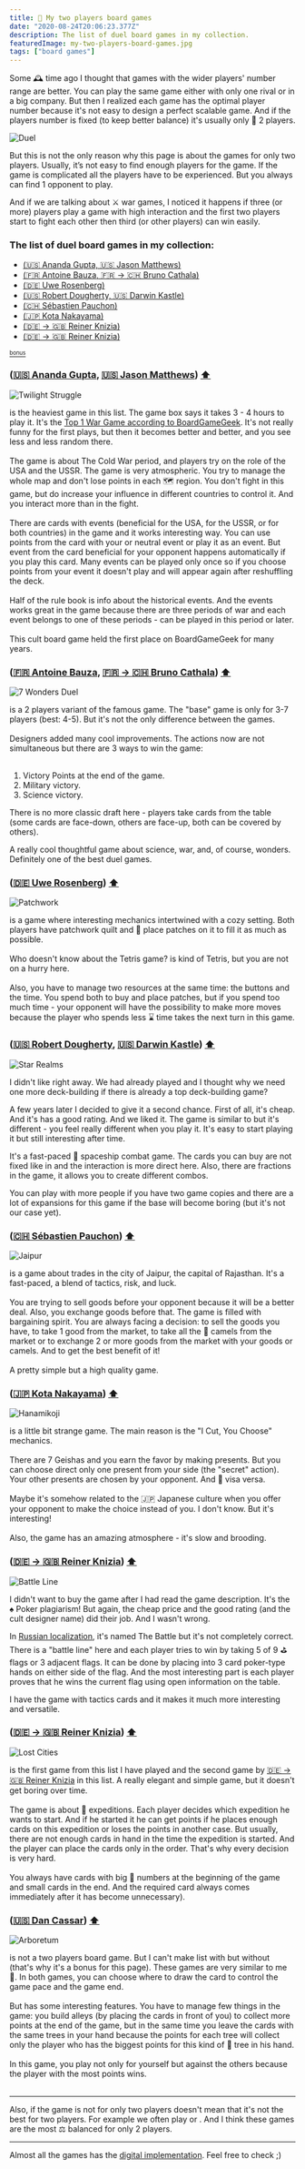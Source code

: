```yaml
---
title: 👬 My two players board games
date: "2020-08-24T20:06:23.377Z"
description: The list of duel board games in my collection.
featuredImage: my-two-players-board-games.jpg
tags: ["board games"]
---
```



Some 🕰️ time ago I thought that games with the wider players' number range are better. You can play the same game either with only one rival or in a big company.
But then I realized each game has the optimal player number because it's not easy to design a perfect scalable game. And if the players number is fixed (to keep better balance) it's usually only 👭 2 players.

![Duel](duel.jpg)

But this is not the only reason why this page is about the games for only two players. Usually, it’s not easy to find enough players for the game. If the game is complicated all the players have to be experienced. But you always can find 1 opponent to play.

And if we are talking about ⚔️ war games, I noticed it happens if three (or more) players play a  game with high interaction and the first two players start to fight each other then third (or other players) can win easily.

### The list of duel board games in my collection:<a name="list" />

- [<Game gameName="Twilight Struggle" isText /> (🇺🇸 Ananda Gupta, 🇺🇸 Jason Matthews)](#twilight-struggle)
- [<Game gameName="7 Wonders Duel" isText /> (🇫🇷 Antoine Bauza, 🇫🇷 → 🇨🇭 Bruno Cathala)](#7-wonders-duel)
- [<Game gameName="Patchwork" isText /> (🇩🇪 Uwe Rosenberg)](#patchwork)
- [<Game gameName="Star Realms" isText /> (🇺🇸 Robert Dougherty, 🇺🇸 Darwin Kastle)](#star-realms)
- [<Game gameName="Jaipur" isText /> (🇨🇭 Sébastien Pauchon)](#jaipur)
- [<Game gameName="Hanamikoji" isText /> (🇯🇵 Kota Nakayama)](#hanamikoji)
- [<Game gameName="Battle Line" isText /> (🇩🇪 → 🇬🇧 Reiner Knizia)](#battle-line)
- [<Game gameName="Lost Cities" isText /> (🇩🇪 → 🇬🇧 Reiner Knizia)](#lost-cities)

[<sub><sup>bonus</sup></sub>](#arboretum)

### <Game gameName="Twilight Struggle" /> (<a href="https://boardgamegeek.com/boardgamedesigner/3876/ananda-gupta" target="_blank">🇺🇸 Ananda Gupta</a>, <a href="https://boardgamegeek.com/boardgamedesigner/3877/jason-matthews" target="_blank">🇺🇸 Jason Matthews</a>)<a name="twilight-struggle" /> [⬆️](#list)
![Twilight Struggle](twilight-struggle.png)

<Game gameName="Twilight Struggle" isGameLinkOnly /> is the heaviest game in this list. The game box says it takes 3 - 4 hours to play it.
It's the <a href="https://boardgamegeek.com/wargames/browse/boardgame?sort=rank&rankobjecttype=family&rankobjectid=4664&rank=1#1" target="_blank">Top 1 War Game according to BoardGameGeek</a>.
It's not really funny for the first plays, but then it becomes better and better, and you see less and less random there.
<br/><br/>
The game is about The Cold War period, and players try on the role of the USA and the USSR. The game is very atmospheric. You try to manage the whole map and don't lose points in each 🗺️ region. You don't fight in this game, but do increase your influence in different countries to control it. And you interact more than in the fight.
<br/><br/>
There are cards with events (beneficial for the USA, for the USSR, or for both countries) in the game and it works interesting way. You can use points from the card with your or neutral event or play it as an event. But event from the card beneficial for your opponent happens automatically if you play this card. Many events can be played only once so if you choose points from your event it doesn't play and will appear again after reshuffling the deck.
<br/><br/>
Half of the rule book is info about the historical events. And the events works great in the game because there are three periods of war and each event belongs to one of these periods - can be played in this period or later.
<br/><br/>
This cult board game held the first place on BoardGameGeek for many years.

### <Game gameName="7 Wonders Duel" /> (<a href="https://boardgamegeek.com/boardgamedesigner/9714/antoine-bauza" target="_blank">🇫🇷 Antoine Bauza</a>, <a href="https://boardgamegeek.com/boardgamedesigner/1727/bruno-cathala" target="_blank">🇫🇷 → 🇨🇭 Bruno Cathala</a>)<a name="7-wonders-duel" /> [⬆️](#list)
![7 Wonders Duel](7-wonders-duel.jpg)

<Game gameName="7 Wonders Duel" isGameLinkOnly /> is a 2 players variant of the famous <Game gameName="7 Wonders" isGameLinkOnly /> game. The "base" game is only for 3-7 players (best: 4-5). But it's not the only difference between the games.
<br /><br />
Designers added many cool improvements. The actions now are not simultaneous but there are 3 ways to win the game:
<br /><br />

1. Victory Points at the end of the game.
2. Military victory.
3. Science victory.

There is no more classic draft here - players take cards from the table (some cards are face-down, others are face-up, both can be covered by others).

A really cool thoughtful game about science, war, and, of course, wonders. Definitely one of the best duel games.

### <Game gameName="Patchwork" /> (<a href="https://boardgamegeek.com/boardgamedesigner/10/uwe-rosenberg" target="_blank">🇩🇪 Uwe Rosenberg</a>)<a name="patchwork" /> [⬆️](#list)
![Patchwork](patchwork.jpg)

<Game gameName="Patchwork" isGameLinkOnly /> is a game where interesting mechanics intertwined with a cozy setting. Both players have patchwork quilt and 🧵 place patches on it to fill it as much as possible.
<br /><br />
Who doesn't know about the Tetris game? <Game gameName="Patchwork" isGameLinkOnly /> is kind of Tetris, but you are not on a hurry here.
<br /><br />
Also, you have to manage two resources at the same time: the buttons and the time. You spend both to buy and place patches, but if you spend too much time - your opponent will have the possibility to make more moves because the player who spends less ⌛ time takes the next turn in this game.

### <Game gameName="Star Realms" /> (<a href="https://boardgamegeek.com/boardgamedesigner/4113/robert-dougherty" target="_blank">🇺🇸 Robert Dougherty</a>, <a href="https://boardgamegeek.com/boardgamedesigner/4059/darwin-kastle" target="_blank">🇺🇸 Darwin Kastle</a>)<a name="star-realms" /> [⬆️](#list)
![Star Realms](star-realms.jpg)

I didn't like <Game gameName="Star Realms" isGameLinkOnly /> right away. We had already played <Game gameName="Dominion" isGameLinkOnly /> and I thought why we need one more deck-building if there is already a top deck-building game?

A few years later I decided to give it a second chance. First of all, it's cheap. And it's has a good rating. And we liked it. The game is similar to <Game gameName="Dominion" isGameLinkOnly /> but it's different - you feel really different when you play it. It's easy to start playing it but still interesting after time.

It's a fast-paced 🚀 spaceship combat game. The cards you can buy are not fixed like in <Game gameName="Dominion" isGameLinkOnly /> and the interaction is more direct here. Also, there are fractions in the game, it allows you to create different combos.

You can play with more people if you have two game copies and there are a lot of expansions for this game if the base will become boring (but it's not our case yet).

### <Game gameName="Jaipur" /> (<a href="https://boardgamegeek.com/boardgamedesigner/6736/sebastien-pauchon" target="_blank">🇨🇭 Sébastien Pauchon</a>)<a name="jaipur" /> [⬆️](#list)
![Jaipur](jaipur.jpg)

<Game gameName="Jaipur" isGameLinkOnly /> is a game about trades in the city of Jaipur, the capital of Rajasthan. It's a fast-paced, a blend of tactics, risk, and luck.
<br /><br />
You are trying to sell goods before your opponent because it will be a better deal. Also, you exchange goods before that. The game is filled with bargaining spirit. You are always facing a decision: to sell the goods you have, to take 1 good from the market, to take all the 🐪 camels from the market or to exchange 2 or more goods from the market with your goods or camels. And to get the best benefit of it!
<br /><br />
A pretty simple but a high quality game.

### <Game gameName="Hanamikoji" /> (<a href="https://boardgamegeek.com/boardgamedesigner/74989/kota-nakayama" target="_blank">🇯🇵 Kota Nakayama</a>)<a name="hanamikoji" /> [⬆️](#list)
![Hanamikoji](hanamikoji.jpg)

<Game gameName="Hanamikoji" isGameLinkOnly /> is a little bit strange game. The main reason is the "I Cut, You Choose" mechanics.
<br /><br />
There are 7 Geishas and you earn the favor by making presents. But you can choose direct only one present from your side (the "secret" action). Your other presents are chosen by your opponent. And 🔀 visa versa.
<br /><br />
Maybe it's somehow related to the 🇯🇵 Japanese culture when you offer your opponent to make the choice instead of you. I don't know. But it's interesting!
<br /><br />
Also, the game has an amazing atmosphere - it's slow and brooding.

### <Game gameName="Battle Line" /> (<a href="https://boardgamegeek.com/boardgamedesigner/2/reiner-knizia" target="_blank">🇩🇪 → 🇬🇧 Reiner Knizia</a>)<a name="battle-line" /> [⬆️](#list)
![Battle Line](battle-line.webp)

I didn't want to buy the <Game gameName="Battle Line" isGameLinkOnly /> game after I had read the game description. It's the ♠️ Poker plagiarism! But again, the cheap price and the good rating (and the cult designer name) did their job. And I wasn't wrong.

In <a href="https://gaga.ru/game/batalia" target="_blank">Russian localization</a>, it's named The Battle but it's not completely correct. There is a "battle line" here and each player tries to win by taking 5 of 9 ⛳ flags or 3 adjacent flags. It can be done by placing into 3 card poker-type hands on either side of the flag. And the most interesting part is each player proves that he wins the current flag using open information on the table.

I have the game with tactics cards and it makes it much more interesting and versatile.

### <Game gameName="Lost Cities" /> (<a href="https://boardgamegeek.com/boardgamedesigner/2/reiner-knizia" target="_blank">🇩🇪 → 🇬🇧 Reiner Knizia</a>)<a name="lost-cities" /> [⬆️](#list)
![Lost Cities](lost-cities.jpg)

<Game gameName="Lost Cities" isGameLinkOnly /> is the first game from this list I have played and the second game by <a href="https://boardgamegeek.com/boardgamedesigner/2/reiner-knizia" target="_blank">🇩🇪 → 🇬🇧 Reiner Knizia</a> in this list. A really elegant and simple game, but it doesn't get boring over time.
<br /><br />
The game is about 🦖 expeditions. Each player decides which expedition he wants to start. And if he started it he can get points if he places enough cards on this expedition or loses the points in another case. But usually, there are not enough cards in hand in the time the expedition is started. And the player can place the cards only in the order. That's why every decision is very hard.
<br /><br />
You always have cards with big 🔢 numbers at the beginning of the game and small cards in the end. And the required card always comes immediately after it has become unnecessary).

### <Game gameName="Arboretum" /> (<a href="https://boardgamegeek.com/boardgamedesigner/53889/dan-cassar" target="_blank">🇺🇸 Dan Cassar</a>)<a name="arboretum" /> [⬆️](#list)
![Arboretum](arboretum.png)

<Game gameName="Arboretum" isGameLinkOnly /> is not a two players board game. But I can't make list with <Game gameName="Lost Cities" isGameLinkOnly /> but without <Game gameName="Arboretum" isGameLinkOnly /> (that's why it's a bonus for this page). These games are very similar to me 🤔. In both games, you can choose where to draw the card to control the game pace and the game end.
<br /><br />
But <Game gameName="Arboretum" isGameLinkOnly /> has some interesting features. You have to manage few things in the game: you build alleys (by placing the cards in front of you) to collect more points at the end of the game, but in the same time you leave the cards with the same trees in your hand because the points for each tree will collect only the player who has the biggest points for this kind of 🌳 tree in his hand.
<br /><br />
In this game, you play not only for yourself but against the others because the player with the most points wins.
<br /><br />

---

Also, if the game is not for only two players doesn't mean that it's not the best for two players. For example we often play <Game gameName="Race for the Galaxy" isGameLinkOnly /> or <Game gameName="Azul" isGameLinkOnly />. And I think these games are the most ⚖️ balanced for only 2 players.

---

Almost all the games has the <a href="../digital-board-games" target="_blank">digital implementation</a>. Feel free to check ;)
